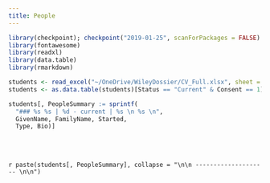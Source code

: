---
title: People
---


```{r load_packages, message=FALSE, warning=FALSE, include=FALSE} 

library(checkpoint); checkpoint("2019-01-25", scanForPackages = FALSE)
library(fontawesome)
library(readxl)
library(data.table)
library(rmarkdown)

students <- read_excel("~/OneDrive/WileyDossier/CV_Full.xlsx", sheet = "Students")
students <- as.data.table(students)[Status == "Current" & Consent == 1][order(FamilyName)]

students[, PeopleSummary := sprintf(
  "### %s %s | %d - current | %s \n %s \n",
  GivenName, FamilyName, Started,
  Type, Bio)]


```

<br></br>

`r paste(students[, PeopleSummary], collapse = "\n\n -------------------- \n\n")`

